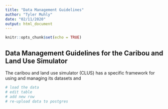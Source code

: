 ```yaml
---
title: "Data Management Guidelines"
author: "Tyler Muhly"
date: "02/11/2020"
output: html_document
---
```


```r
knitr::opts_chunk$set(echo = TRUE)
```

## Data Management Guidelines for the Caribou and Land Use Simulator
The caribou and land use simulator (CLUS) has a specific framework for using and managing its datasets and 





```r


# load the data
# edit table
# add new row
# re-upload data to postgres

```

